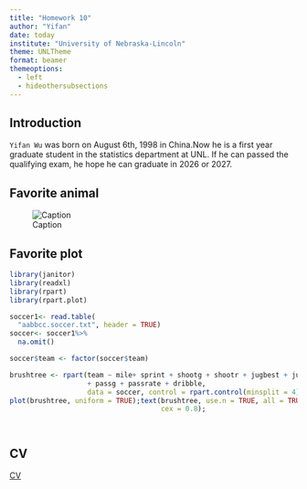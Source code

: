 ```yaml
---
title: "Homework 10"
author: "Yifan"
date: today
institute: "University of Nebraska-Lincoln"
theme: UNLTheme
format: beamer
themeoptions:
  - left
  - hideothersubsections
---
```


## Introduction

`Yifan Wu` was born on August 6th, 1998 in China.Now he is a first year 
graduate student in the statistics department at UNL. If he can passed the 
qualifying exam, he hope he can graduate in 2026 or 2027.


## Favorite animal

![Caption](favanimal.png)


## Favorite plot


```r
library(janitor)
library(readxl)
library(rpart)
library(rpart.plot)

soccer1<- read.table(
  "aabbcc.soccer.txt", header = TRUE)
soccer<- soccer1%>%
  na.omit()

soccer$team <- factor(soccer$team)

brushtree <- rpart(team ~ mile+ sprint + shootg + shootr + jugbest + jugtot 
                   + passg + passrate + dribble,
                   data = soccer, control = rpart.control(minsplit = 4))
plot(brushtree, uniform = TRUE);text(brushtree, use.n = TRUE, all = TRUE, 
                                     cex = 0.8);




```


## CV
[CV](cv.pdf)

